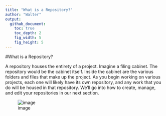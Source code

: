 ```yaml
---
title: "What is a Repository?"
author: "Walter"
output:
  github_document:
    toc: true
    toc_depth: 2
    fig_width: 5
    fig_height: 5
---
```


#What is a Repository?

A repository houses the entirety of a project.  Imagine a filing cabinet.  The repository would be the cabinet itself.  Inside the cabinet are the various folders and files that make up the project.  As you begin working on various projects, each one will likely have its own repository, and any work that you do will be housed in that repository.  We'll go into how to create, manage, and edit your repositories in our next section.

![image](https://user-images.githubusercontent.com/28197711/27204304-672ccd66-51f8-11e7-9c65-cf1d1d0f8feb.png)
